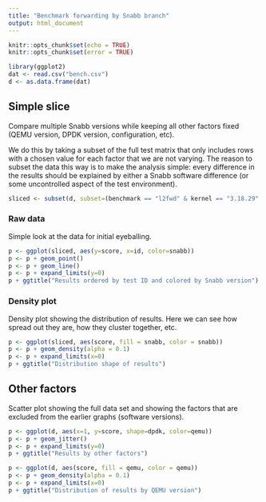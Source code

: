 ```yaml
---
title: "Benchmark forwarding by Snabb branch"
output: html_document
---
```


```r
knitr::opts_chunk$set(echo = TRUE)
knitr::opts_chunk$set(error = TRUE)
```

```r
library(ggplot2)
dat <- read.csv("bench.csv")
d <- as.data.frame(dat)
```

## Simple slice

Compare multiple Snabb versions while keeping all other factors fixed (QEMU version, DPDK version, configuration, etc).

We do this by taking a subset of the full test matrix that only includes rows with a chosen value for each factor that we are not varying. The reason to subset the data this way is to make the analysis simple: every difference in the results should be explained by either a Snabb software difference (or some uncontrolled aspect of the test environment).

```r
sliced <- subset(d, subset=(benchmark == "l2fwd" & kernel == "3.18.29" & qemu == "2.4.1" & dpdk == "16.04"))
```

### Raw data

Simple look at the data for initial eyeballing.

```r
p <- ggplot(sliced, aes(y=score, x=id, color=snabb))
p <- p + geom_point()
p <- p + geom_line()
p <- p + expand_limits(y=0)
p + ggtitle("Results ordered by test ID and colored by Snabb version")
```

### Density plot

Density plot showing the distribution of results. Here we can see how spread out they are, how they cluster together, etc.

```r
p <- ggplot(sliced, aes(score, fill = snabb, color = snabb))
p <- p + geom_density(alpha = 0.1)
p <- p + expand_limits(x=0)
p + ggtitle("Distribution shape of results")
```

## Other factors

Scatter plot showing the full data set and showing the factors that are excluded from the earlier graphs (software versions).

```r
p <- ggplot(d, aes(x=1, y=score, shape=dpdk, color=qemu))
p <- p + geom_jitter()
p <- p + expand_limits(y=0)
p + ggtitle("Results by other factors")
```

```r
p <- ggplot(d, aes(score, fill = qemu, color = qemu))
p <- p + geom_density(alpha = 0.1)
p <- p + expand_limits(x=0)
p + ggtitle("Distribution of results by QEMU version")
```
